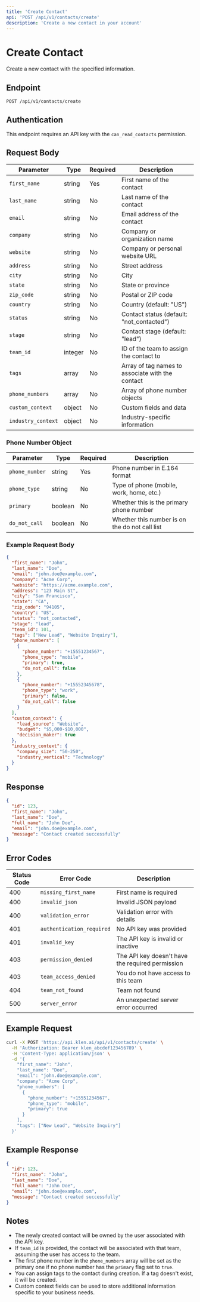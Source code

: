 ```yaml
---
title: 'Create Contact'
api: 'POST /api/v1/contacts/create'
description: 'Create a new contact in your account'
---
```


# Create Contact

Create a new contact with the specified information.

## Endpoint

```
POST /api/v1/contacts/create
```

## Authentication

This endpoint requires an API key with the `can_read_contacts` permission.

## Request Body

| Parameter | Type | Required | Description |
|-----------|------|----------|-------------|
| `first_name` | string | Yes | First name of the contact |
| `last_name` | string | No | Last name of the contact |
| `email` | string | No | Email address of the contact |
| `company` | string | No | Company or organization name |
| `website` | string | No | Company or personal website URL |
| `address` | string | No | Street address |
| `city` | string | No | City |
| `state` | string | No | State or province |
| `zip_code` | string | No | Postal or ZIP code |
| `country` | string | No | Country (default: "US") |
| `status` | string | No | Contact status (default: "not_contacted") |
| `stage` | string | No | Contact stage (default: "lead") |
| `team_id` | integer | No | ID of the team to assign the contact to |
| `tags` | array | No | Array of tag names to associate with the contact |
| `phone_numbers` | array | No | Array of phone number objects |
| `custom_context` | object | No | Custom fields and data |
| `industry_context` | object | No | Industry-specific information |

### Phone Number Object

| Parameter | Type | Required | Description |
|-----------|------|----------|-------------|
| `phone_number` | string | Yes | Phone number in E.164 format |
| `phone_type` | string | No | Type of phone (mobile, work, home, etc.) |
| `primary` | boolean | No | Whether this is the primary phone number |
| `do_not_call` | boolean | No | Whether this number is on the do not call list |

### Example Request Body

```json
{
  "first_name": "John",
  "last_name": "Doe",
  "email": "john.doe@example.com",
  "company": "Acme Corp",
  "website": "https://acme.example.com",
  "address": "123 Main St",
  "city": "San Francisco",
  "state": "CA",
  "zip_code": "94105",
  "country": "US",
  "status": "not_contacted",
  "stage": "lead",
  "team_id": 101,
  "tags": ["New Lead", "Website Inquiry"],
  "phone_numbers": [
    {
      "phone_number": "+15551234567",
      "phone_type": "mobile",
      "primary": true,
      "do_not_call": false
    },
    {
      "phone_number": "+15552345678",
      "phone_type": "work",
      "primary": false,
      "do_not_call": false
    }
  ],
  "custom_context": {
    "lead_source": "Website",
    "budget": "$5,000-$10,000",
    "decision_maker": true
  },
  "industry_context": {
    "company_size": "50-250",
    "industry_vertical": "Technology"
  }
}
```

## Response

```json
{
  "id": 123,
  "first_name": "John",
  "last_name": "Doe",
  "full_name": "John Doe",
  "email": "john.doe@example.com",
  "message": "Contact created successfully"
}
```

## Error Codes

| Status Code | Error Code | Description |
|-------------|------------|-------------|
| 400 | `missing_first_name` | First name is required |
| 400 | `invalid_json` | Invalid JSON payload |
| 400 | `validation_error` | Validation error with details |
| 401 | `authentication_required` | No API key was provided |
| 401 | `invalid_key` | The API key is invalid or inactive |
| 403 | `permission_denied` | The API key doesn't have the required permission |
| 403 | `team_access_denied` | You do not have access to this team |
| 404 | `team_not_found` | Team not found |
| 500 | `server_error` | An unexpected server error occurred |

## Example Request

```bash
curl -X POST 'https://api.klen.ai/api/v1/contacts/create' \
  -H 'Authorization: Bearer klen_abcdef123456789' \
  -H 'Content-Type: application/json' \
  -d '{
    "first_name": "John",
    "last_name": "Doe",
    "email": "john.doe@example.com",
    "company": "Acme Corp",
    "phone_numbers": [
      {
        "phone_number": "+15551234567",
        "phone_type": "mobile",
        "primary": true
      }
    ],
    "tags": ["New Lead", "Website Inquiry"]
  }'
```

## Example Response

```json
{
  "id": 123,
  "first_name": "John",
  "last_name": "Doe",
  "full_name": "John Doe",
  "email": "john.doe@example.com",
  "message": "Contact created successfully"
}
```

## Notes

- The newly created contact will be owned by the user associated with the API key.
- If `team_id` is provided, the contact will be associated with that team, assuming the user has access to the team.
- The first phone number in the `phone_numbers` array will be set as the primary one if no phone number has the `primary` flag set to `true`.
- You can assign tags to the contact during creation. If a tag doesn't exist, it will be created.
- Custom context fields can be used to store additional information specific to your business needs.
